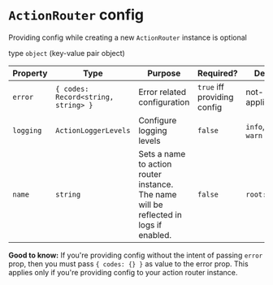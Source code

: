 # `ActionRouter` config

Providing config while creating a new `ActionRouter` instance is optional

type `object` (key-value pair object)

| Property  | Type                                | Purpose                                                                               | Required?                   | Default                 |
| --------- | ----------------------------------- | ------------------------------------------------------------------------------------- | --------------------------- | ----------------------- |
| `error`   | `{ codes: Record<string, string> }` | Error related configuration                                                           | `true` iff providing config | not-applicable          |
| `logging` | `ActionLoggerLevels`                | Configure logging levels                                                              | `false`                     | `info`, `error`, `warn` |
| `name`    | `string`                            | Sets a name to action router instance. The name will be reflected in logs if enabled. | `false`                     | `root:router`           |

**Good to know:** If you're providing config without the intent of passing `error` prop,
then you must pass `{ codes: {} }` as value to the error prop. This applies only if
you're providing config to your action router instance.

